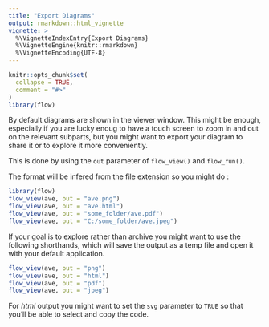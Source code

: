 ```yaml
---
title: "Export Diagrams"
output: rmarkdown::html_vignette
vignette: >
  %\VignetteIndexEntry{Export Diagrams}
  %\VignetteEngine{knitr::rmarkdown}
  %\VignetteEncoding{UTF-8}
---
```


```r
knitr::opts_chunk$set(
  collapse = TRUE,
  comment = "#>"
)
library(flow)
```

By default diagrams are shown in the viewer window. This might be enough,
especially if you are lucky enoug to have a touch screen to zoom in and out on the relevant subparts, but you might want to export your diagram
to share it or to explore it more conveniently.

This is done by using the `out` parameter of `flow_view()` and `flow_run()`.

The format will be infered from the file extension so you might do :

```r
library(flow)
flow_view(ave, out = "ave.png")
flow_view(ave, out = "ave.html")
flow_view(ave, out = "some_folder/ave.pdf")
flow_view(ave, out = "C:/some_folder/ave.jpeg")
```

If your goal is to explore rather than archive you might want to use
the following shorthands, which will save the output as a temp file and
open it with your default application.

```r
flow_view(ave, out = "png")
flow_view(ave, out = "html")
flow_view(ave, out = "pdf")
flow_view(ave, out = "jpeg")
```

For *html* output you might want to set the `svg` parameter to `TRUE` so that you'll be able to select and copy the code.

